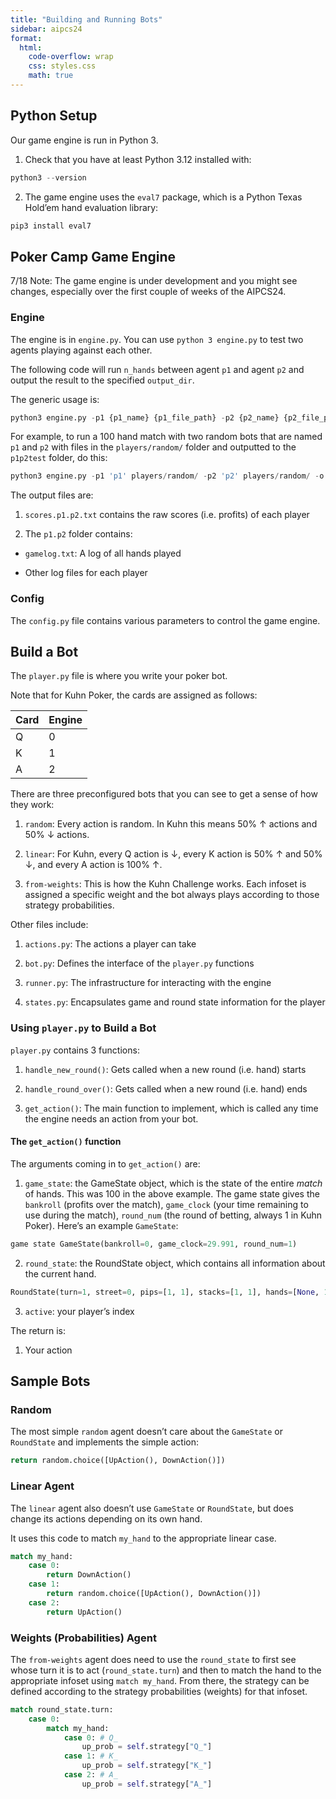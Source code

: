 ```yaml
---
title: "Building and Running Bots"
sidebar: aipcs24
format:
  html:
    code-overflow: wrap
    css: styles.css
    math: true
---
```

## Python Setup
Our game engine is run in Python 3. 

1. Check that you have at least Python 3.12 installed with: 

```python
python3 --version
```

2. The game engine uses the `eval7` package, which is a Python Texas Hold’em hand evaluation library: 

```python
pip3 install eval7
```

## Poker Camp Game Engine
7/18 Note: The game engine is under development and you might see changes, especially over the first couple of weeks of the AIPCS24. 

### Engine
The engine is in `engine.py`. You can use `python 3 engine.py` to test two agents playing against each other. 

The following code will run `n_hands` between agent `p1` and agent `p2` and output the result to the specified `output_dir`. 

The generic usage is: 
```python
python3 engine.py -p1 {p1_name} {p1_file_path} -p2 {p2_name} {p2_file_path} -o {output_dir} -n {n_hands}"
```

For example, to run a 100 hand match with two random bots that are named `p1` and `p2` with files in the `players/random/` folder and outputted to the `p1p2test` folder, do this: 

```python
python3 engine.py -p1 'p1' players/random/ -p2 'p2' players/random/ -o p1p2test -n 100
```

The output files are: 

1. `scores.p1.p2.txt` contains the raw scores (i.e. profits) of each player

2. The `p1.p2` folder contains: 

  - `gamelog.txt`: A log of all hands played

  - Other log files for each player 

### Config
The `config.py` file contains various parameters to control the game engine. 

## Build a Bot 
The `player.py` file is where you write your poker bot. 

Note that for Kuhn Poker, the cards are assigned as follows:

| Card | Engine |
|------|--------|
| Q    | 0      |
| K    | 1      |
| A    | 2      |

There are three preconfigured bots that you can see to get a sense of how they work: 

1. `random`: Every action is random. In Kuhn this means 50% <span class="gamenode">↑</span> actions and 50% <span class="gamenode">↓</span> actions. 

2. `linear`: For Kuhn, every <span class="gamenode">Q</span> action is <span class="gamenode">↓</span>, every K action is 50% <span class="gamenode">↑</span> and 50% <span class="gamenode">↓</span>, and every <span class="gamenode">A</span> action is 100% <span class="gamenode">↑</span>. 

3. `from-weights`: This is how the Kuhn Challenge works. Each infoset is assigned a specific weight and the bot always plays according to those strategy probabilities. 

Other files include: 

1. `actions.py`: The actions a player can take

2. `bot.py`: Defines the interface of the `player.py` functions

3. `runner.py`: The infrastructure for interacting with the engine

4. `states.py`: Encapsulates game and round state information for the player

### Using `player.py` to Build a Bot 

`player.py` contains 3 functions: 

1. `handle_new_round()`: Gets called when a new round (i.e. hand) starts

2. `handle_round_over()`: Gets called when a new round (i.e. hand) ends

3. `get_action()`: The main function to implement, which is called any time the engine needs an action from your bot. 

#### The `get_action()` function

The arguments coming in to `get_action()` are: 

1. `game_state`: the GameState object, which is the state of the entire *match* of hands. This was 100 in the above example. The game state gives the `bankroll` (profits over the match), `game_clock` (your time remaining to use during the match), `round_num` (the round of betting, always 1 in Kuhn Poker). Here's an example `GameState`: 

```python
game state GameState(bankroll=0, game_clock=29.991, round_num=1)
```

2. `round_state`: the RoundState object, which contains all information about the current hand. 

```python
RoundState(turn=1, street=0, pips=[1, 1], stacks=[1, 1], hands=[None, 1], deck=None, action_history=[DownAction()], previous_state=RoundState(turn=0, street=0, pips=[1, 1], stacks=[1, 1], hands=[None, 1], deck=None, action_history=[], previous_state=None))
```

3. `active`: your player's index

The return is: 

1. Your action

## Sample Bots

### Random

The most simple `random` agent doesn't care about the `GameState` or `RoundState` and implements the simple action: 

```python
return random.choice([UpAction(), DownAction()])
```

### Linear Agent

The `linear` agent also doesn't use `GameState` or `RoundState`, but does change its actions depending on its own hand. 

It uses this code to match `my_hand` to the appropriate linear case. 

```python
match my_hand:
    case 0:
        return DownAction()
    case 1:
        return random.choice([UpAction(), DownAction()])
    case 2:
        return UpAction()
```

### Weights (Probabilities) Agent
The `from-weights` agent does need to use the `round_state` to first see whose turn it is to act (`round_state.turn`) and then to match the hand to the appropriate infoset using `match my_hand`. From there, the strategy can be defined according to the strategy probabilities (weights) for that infoset. 

```python
match round_state.turn:
    case 0:
        match my_hand:
            case 0: # Q_
                up_prob = self.strategy["Q_"]
            case 1: # K_
                up_prob = self.strategy["K_"]
            case 2: # A_
                up_prob = self.strategy["A_"]
```